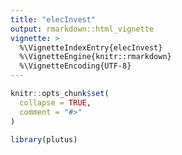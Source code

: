 ```yaml
---
title: "elecInvest"
output: rmarkdown::html_vignette
vignette: >
  %\VignetteIndexEntry{elecInvest}
  %\VignetteEngine{knitr::rmarkdown}
  %\VignetteEncoding{UTF-8}
---
```


```r
knitr::opts_chunk$set(
  collapse = TRUE,
  comment = "#>"
)
```

```r
library(plutus)
```
